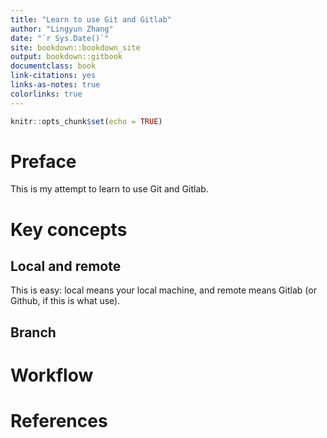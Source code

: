 ```yaml
--- 
title: "Learn to use Git and Gitlab"
author: "Lingyun Zhang"
date: "`r Sys.Date()`"
site: bookdown::bookdown_site
output: bookdown::gitbook
documentclass: book
link-citations: yes
links-as-notes: true
colorlinks: true
---
```


```r
knitr::opts_chunk$set(echo = TRUE)
```

# Preface {-}

This is my attempt to learn to use Git and Gitlab.

# Key concepts

## Local and remote

This is easy: local means your local machine, and remote means Gitlab (or Github, if this is what use).



## Branch


# Workflow



# References

 
